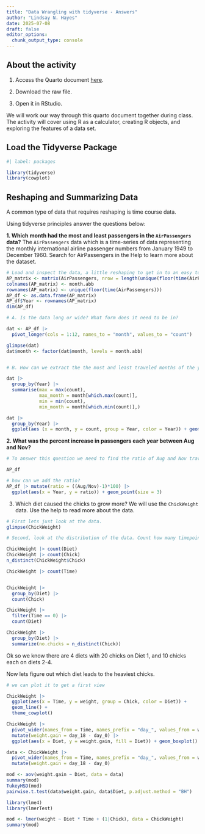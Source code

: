 ```yaml
---
title: "Data Wrangling with tidyverse - Answers"
author: "Lindsay N. Hayes"
date: 2025-07-08
draft: false
editor_options: 
  chunk_output_type: console
---
```



## About the activity

1)  Access the Quarto document [here](https://github.com/lindsaynhayes/introR2025/blob/main/activities/classwork03/classwork_L03.qmd).

2)  Download the raw file.

3) Open it in RStudio.

We will work our way through this quarto document together during class. The activity will cover using R as a calculator, creating R objects, and exploring the features of a data set.

## Load the Tidyverse Package

```r
#| label: packages

library(tidyverse)
library(cowplot)
```


## Reshaping and Summarizing Data
A common type of data that requires reshaping is time course data. 

Using tidyverse principles answer the questions below:

**1. Which month had the most and least passengers in the `AirPassengers` data?**
The `AirPassengers` data which is a time-series of data representing the monthly international airline passenger numbers from January 1949 to December 1960. Search for AirPassengers in the Help to learn more about the dataset. 

```r
# Load and inspect the data, a little reshaping to get in to an easy to read format for you.
AP_matrix <- matrix(AirPassengers, nrow = length(unique(floor(time(AirPassengers)))), byrow = TRUE)
colnames(AP_matrix) <- month.abb
rownames(AP_matrix) <- unique(floor(time(AirPassengers)))
AP_df <- as.data.frame(AP_matrix)
AP_df$Year <- rownames(AP_matrix)
dim(AP_df)

# A. Is the data long or wide? What form does it need to be in?

dat <- AP_df |>
  pivot_longer(cols = 1:12, names_to = "month", values_to = "count")

glimpse(dat)
dat$month <- factor(dat$month, levels = month.abb)


# B. How can we extract the the most and least traveled months of the year? 

dat |>
  group_by(Year) |>
  summarise(max = max(count),
            max_month = month[which.max(count)],
            min = min(count),
            min_month = month[which.min(count)],)

dat |>
  group_by(Year) |>
  ggplot(aes (x = month, y = count, group = Year, color = Year)) + geom_line()
```

**2. What was the percent increase in passengers each year between Aug and Nov?**
```r
# To answer this question we need to find the ratio of Aug and Nov travelers. We need the data in the wide format.

AP_df

# how can we add the ratio?
AP_df |> mutate(ratio = ((Aug/Nov)-1)*100) |>
  ggplot(aes(x = Year, y = ratio)) + geom_point(size = 3)

```


3. Which diet caused the chicks to grow more?
We will use the `ChickWeight` data. Use the help to read more about the data. 
```r
# First lets just look at the data.
glimpse(ChickWeight)

# Second, look at the distribution of the data. Count how many timepoints was measured nad how many chicks were in each Diet. 

ChickWeight |> count(Diet)
ChickWeight |> count(Chick)
n_distinct(ChickWeight$Chick)

ChickWeight |> count(Time)


ChickWeight |> 
  group_by(Diet) |>
  count(Chick)

ChickWeight |> 
  filter(Time == 0) |>
  count(Diet)

ChickWeight |> 
  group_by(Diet) |>
  summarize(no.chicks = n_distinct(Chick))

```
Ok so we know there are 4 diets with 20 chicks on Diet 1, and 10 chicks each on diets 2-4.

Now lets figure out which diet leads to the heaviest chicks.
```r
# we can plot it to get a first view

ChickWeight |>
  ggplot(aes(x = Time, y = weight, group = Chick, color = Diet)) + 
  geom_line() +
  theme_cowplot()

ChickWeight |>
  pivot_wider(names_from = Time, names_prefix = "day_", values_from = weight) |>
  mutate(weight.gain = day_18 - day_0) |>
  ggplot(aes(x = Diet, y = weight.gain, fill = Diet)) + geom_boxplot()

data <- ChickWeight |>
  pivot_wider(names_from = Time, names_prefix = "day_", values_from = weight) |>
  mutate(weight.gain = day_18 - day_0)

mod <- aov(weight.gain ~ Diet, data = data)
summary(mod)
TukeyHSD(mod)
pairwise.t.test(data$weight.gain, data$Diet, p.adjust.method = "BH")

library(lme4)
library(lmerTest)

mod <- lmer(weight ~ Diet * Time + (1|Chick), data = ChickWeight)
summary(mod)

```
